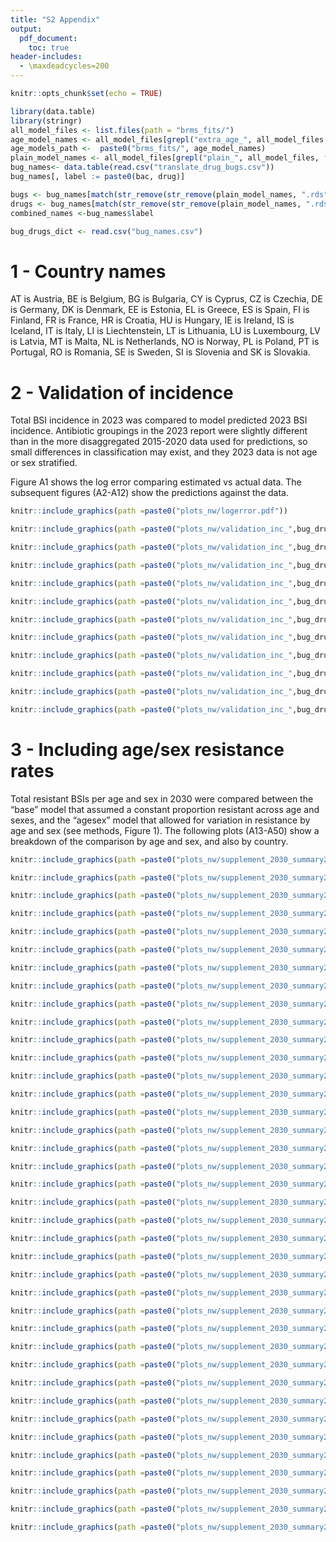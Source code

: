 ```yaml
---
title: "S2 Appendix"
output: 
  pdf_document:
    toc: true
header-includes:
  - \maxdeadcycles=200
---
```

  \maxdeadcycles=200
\newcommand{\beginsupplement}{%
  \setcounter{table}{0}
  \renewcommand{\thetable}{A\arabic{table}}%
  \setcounter{figure}{0}
  \renewcommand{\thefigure}{A\arabic{figure}}%
}

\beginsupplement
```r
knitr::opts_chunk$set(echo = TRUE)
```


```r
library(data.table)
library(stringr)
all_model_files <- list.files(path = "brms_fits/")
age_model_names <- all_model_files[grepl("extra_age_", all_model_files, fixed = TRUE)]
age_models_path <-  paste0("brms_fits/", age_model_names)
plain_model_names <- all_model_files[grepl("plain_", all_model_files, fixed = TRUE)]
bug_names<- data.table(read.csv("translate_drug_bugs.csv"))
bug_names[, label := paste0(bac, drug)]

bugs <- bug_names[match(str_remove(str_remove(plain_model_names, ".rds"), "plain_"), label)]$Bacteria
drugs <- bug_names[match(str_remove(str_remove(plain_model_names, ".rds"), "plain_"),label)]$Antibiotic
combined_names <-bug_names$label

bug_drugs_dict <- read.csv("bug_names.csv")

```

# 1 - Country names

AT is	Austria, BE is Belgium, BG is Bulgaria, CY is Cyprus, CZ is Czechia, DE is Germany, DK is Denmark, EE is Estonia, EL is Greece, ES is Spain, FI is Finland, FR is France, HR is Croatia, HU is Hungary, IE is Ireland, IS is Iceland, IT is Italy, LI is Liechtenstein, LT is Lithuania, LU is Luxembourg, LV is Latvia, MT is Malta, NL is Netherlands, NO is Norway, PL is Poland, PT is Portugal, RO is Romania, SE is Sweden, SI is Slovenia and SK is Slovakia.

# 2 - Validation of incidence

Total BSI incidence in 2023 was compared to model predicted 2023 BSI incidence. Antibiotic groupings in the 2023 report were slightly different than in the more disaggregated 2015-2020 data used for predictions, so small differences in classification may exist, and they 2023 data is not age or sex stratified. 

Figure A1 shows the log error comparing estimated vs actual data. The subsequent figures (A2-A12) show the predictions against the data.

```r
knitr::include_graphics(path =paste0("plots_nw/logerror.pdf"))
```



```r
knitr::include_graphics(path =paste0("plots_nw/validation_inc_",bug_drugs_dict[2, "combo_name"],".pdf"))
```


```r
knitr::include_graphics(path =paste0("plots_nw/validation_inc_",bug_drugs_dict[4, "combo_name"],".pdf"))
```


```r
knitr::include_graphics(path =paste0("plots_nw/validation_inc_",bug_drugs_dict[6, "combo_name"],".pdf"))
```


```r
knitr::include_graphics(path =paste0("plots_nw/validation_inc_",bug_drugs_dict[8, "combo_name"],".pdf"))
```


```r
knitr::include_graphics(path =paste0("plots_nw/validation_inc_",bug_drugs_dict[10, "combo_name"],".pdf"))
```


```r
knitr::include_graphics(path =paste0("plots_nw/validation_inc_",bug_drugs_dict[12, "combo_name"],".pdf"))
```


```r
knitr::include_graphics(path =paste0("plots_nw/validation_inc_",bug_drugs_dict[14, "combo_name"],".pdf"))
```


```r
knitr::include_graphics(path =paste0("plots_nw/validation_inc_",bug_drugs_dict[16, "combo_name"],".pdf"))
```


```r
knitr::include_graphics(path =paste0("plots_nw/validation_inc_",bug_drugs_dict[18, "combo_name"],".pdf"))
```


```r
knitr::include_graphics(path =paste0("plots_nw/validation_inc_",bug_drugs_dict[20, "combo_name"],".pdf"))
```


```r
knitr::include_graphics(path =paste0("plots_nw/validation_inc_",bug_drugs_dict[22, "combo_name"],".pdf"))
```




# 3 - Including age/sex resistance rates

Total resistant BSIs per age and sex in 2030 were compared between the "base" model that assumed a constant proportion resistant across age and sexes, and the "agesex" model that allowed for variation in resistance by age and sex (see methods, Figure 1). The following plots (A13-A50) show a breakdown of the comparison by age and sex, and also by country. 


```r
knitr::include_graphics(path =paste0("plots_nw/supplement_2030_summary2_",plain_model_names[1],".pdf"))
```


```r
knitr::include_graphics(path =paste0("plots_nw/supplement_2030_summary2_",plain_model_names[2],".pdf"))
```


```r
knitr::include_graphics(path =paste0("plots_nw/supplement_2030_summary2_",plain_model_names[3],".pdf"))
```

```r
knitr::include_graphics(path =paste0("plots_nw/supplement_2030_summary2_",plain_model_names[4],".pdf"))
```

```r
knitr::include_graphics(path =paste0("plots_nw/supplement_2030_summary2_",plain_model_names[5],".pdf"))
```

```r
knitr::include_graphics(path =paste0("plots_nw/supplement_2030_summary2_",plain_model_names[6],".pdf"))
```

```r
knitr::include_graphics(path =paste0("plots_nw/supplement_2030_summary2_",plain_model_names[7],".pdf"))
```

```r
knitr::include_graphics(path =paste0("plots_nw/supplement_2030_summary2_",plain_model_names[8],".pdf"))
```

```r
knitr::include_graphics(path =paste0("plots_nw/supplement_2030_summary2_",plain_model_names[9],".pdf"))
```

```r
knitr::include_graphics(path =paste0("plots_nw/supplement_2030_summary2_",plain_model_names[10],".pdf"))
```

```r
knitr::include_graphics(path =paste0("plots_nw/supplement_2030_summary2_",plain_model_names[11],".pdf"))
```

```r
knitr::include_graphics(path =paste0("plots_nw/supplement_2030_summary2_",plain_model_names[12],".pdf"))
```

```r
knitr::include_graphics(path =paste0("plots_nw/supplement_2030_summary2_",plain_model_names[13],".pdf"))
```

```r
knitr::include_graphics(path =paste0("plots_nw/supplement_2030_summary2_",plain_model_names[14],".pdf"))
```

```r
knitr::include_graphics(path =paste0("plots_nw/supplement_2030_summary2_",plain_model_names[15],".pdf"))
```

```r
knitr::include_graphics(path =paste0("plots_nw/supplement_2030_summary2_",plain_model_names[16],".pdf"))
```

```r
knitr::include_graphics(path =paste0("plots_nw/supplement_2030_summary2_",plain_model_names[17],".pdf"))
```

```r
knitr::include_graphics(path =paste0("plots_nw/supplement_2030_summary2_",plain_model_names[18],".pdf"))
```

```r
knitr::include_graphics(path =paste0("plots_nw/supplement_2030_summary2_",plain_model_names[19],".pdf"))
```

```r
knitr::include_graphics(path =paste0("plots_nw/supplement_2030_summary2_",plain_model_names[20],".pdf"))
```

```r
knitr::include_graphics(path =paste0("plots_nw/supplement_2030_summary2_",plain_model_names[21],".pdf"))
```

```r
knitr::include_graphics(path =paste0("plots_nw/supplement_2030_summary2_",plain_model_names[22],".pdf"))
```

```r
knitr::include_graphics(path =paste0("plots_nw/supplement_2030_summary2_",plain_model_names[23],".pdf"))
```

```r
knitr::include_graphics(path =paste0("plots_nw/supplement_2030_summary2_",plain_model_names[24],".pdf"))
```

```r
knitr::include_graphics(path =paste0("plots_nw/supplement_2030_summary2_",plain_model_names[25],".pdf"))
```

```r
knitr::include_graphics(path =paste0("plots_nw/supplement_2030_summary2_",plain_model_names[26],".pdf"))
```

```r
knitr::include_graphics(path =paste0("plots_nw/supplement_2030_summary2_",plain_model_names[27],".pdf"))
```

```r
knitr::include_graphics(path =paste0("plots_nw/supplement_2030_summary2_",plain_model_names[28],".pdf"))
```

```r
knitr::include_graphics(path =paste0("plots_nw/supplement_2030_summary2_",plain_model_names[29],".pdf"))
```

```r
knitr::include_graphics(path =paste0("plots_nw/supplement_2030_summary2_",plain_model_names[30],".pdf"))
```

```r
knitr::include_graphics(path =paste0("plots_nw/supplement_2030_summary2_",plain_model_names[31],".pdf"))
```

```r
knitr::include_graphics(path =paste0("plots_nw/supplement_2030_summary2_",plain_model_names[32],".pdf"))
```

```r
knitr::include_graphics(path =paste0("plots_nw/supplement_2030_summary2_",plain_model_names[33],".pdf"))
```

```r
knitr::include_graphics(path =paste0("plots_nw/supplement_2030_summary2_",plain_model_names[34],".pdf"))
```

```r
knitr::include_graphics(path =paste0("plots_nw/supplement_2030_summary2_",plain_model_names[35],".pdf"))
```

```r
knitr::include_graphics(path =paste0("plots_nw/supplement_2030_summary2_",plain_model_names[36],".pdf"))
```

```r
knitr::include_graphics(path =paste0("plots_nw/supplement_2030_summary2_",plain_model_names[37],".pdf"))
```

```r
knitr::include_graphics(path =paste0("plots_nw/supplement_2030_summary2_",plain_model_names[38],".pdf"))
```

